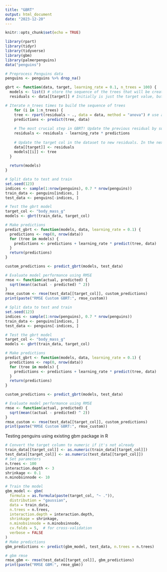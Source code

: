 ```yaml
---
title: "GBRT"
output: html_document
date: "2023-12-20"
---
```


```r
knitr::opts_chunk$set(echo = TRUE)
```
```r
library(rpart)
library(tidyr)
library(tidyverse)
library(gbm)
library(palmerpenguins)
data("penguins")
```

```r
# Preprocess Penguins data
penguins <- penguins %>% drop_na()
```

```r
gbrt <- function(data, target, learning_rate = 0.1, n_trees = 100) {
  models <- list() # store the sequence of the trees that will be created
  residuals <- data[[target]] # Initially is just the target value, but later will be updated to (observed - predicted)

# Iterate n_trees times to build the sequence of trees
    for (i in 1:n_trees) {
    tree <- rpart(residuals ~ ., data = data, method = "anova") # use anova for regression problem 
    predictions <- predict(tree, data) 
    
    # The most crucial step in GBRT! Update the previous residual by subtracting the scaled predictions
    residuals <- residuals - learning_rate * predictions
    
    # Update the target col in the dataset to new residuals. In the next iteration, this will be the new response variable. 
    data[[target]] <- residuals
    models[[i]] <- tree
  }
  
  return(models)
}
```

```r
# Split data to test and train
set.seed(123)  
indices <- sample(1:nrow(penguins), 0.7 * nrow(penguins))
train_data <- penguins[indices, ]
test_data <- penguins[-indices, ]

# Test the gbrt model
target_col <- "body_mass_g"
models <- gbrt(train_data, target_col)
```

```r
# Make predictions
predict_gbrt <- function(models, data, learning_rate = 0.1) {
  predictions <- rep(0, nrow(data))
  for (tree in models) {
    predictions <- predictions + learning_rate * predict(tree, data)
  }
  return(predictions)
}

custom_predictions <- predict_gbrt(models, test_data)
```

```r
# Evaluate model performance using RMSE
rmse <- function(actual, predicted) {
  sqrt(mean((actual - predicted) ^ 2))
}
rmse_custom <- rmse(test_data[[target_col]], custom_predictions)
print(paste("RMSE Custom GBRT:", rmse_custom))
```

```r
# Split data to test and train
set.seed(123)  
indices <- sample(1:nrow(penguins), 0.7 * nrow(penguins))
train_data <- penguins[indices, ]
test_data <- penguins[-indices, ]

# Test the gbrt model
target_col <- "body_mass_g"
models <- gbrt(train_data, target_col)
```

```r
# Make predictions
predict_gbrt <- function(models, data, learning_rate = 0.1) {
  predictions <- rep(0, nrow(data))
  for (tree in models) {
    predictions <- predictions + learning_rate * predict(tree, data)
  }
  return(predictions)
}

custom_predictions <- predict_gbrt(models, test_data)
```

```r
# Evaluate model performance using RMSE
rmse <- function(actual, predicted) {
  sqrt(mean((actual - predicted) ^ 2))
}
rmse_custom <- rmse(test_data[[target_col]], custom_predictions)
print(paste("RMSE Custom GBRT:", rmse_custom))
```

Testing penguins using existing gbm package in R
```r
# Convert the target column to numeric if it's not already
train_data[[target_col]] <- as.numeric(train_data[[target_col]])
test_data[[target_col]] <- as.numeric(test_data[[target_col]])
# Set parameters
n.trees <- 100
interaction.depth <- 3
shrinkage <- 0.1
n.minobsinnode <- 10

# Train the model
gbm_model <- gbm(
  formula = as.formula(paste(target_col, "~ .")),
  distribution = "gaussian",
  data = train_data,
  n.trees = n.trees,
  interaction.depth = interaction.depth,
  shrinkage = shrinkage,
  n.minobsinnode = n.minobsinnode,
  cv.folds = 5,  # for cross-validation
  verbose = FALSE
)
# Make predictions
gbm_predictions <- predict(gbm_model, test_data, n.trees = n.trees)
```

```r
# gbm rmse
rmse_gbm <- rmse(test_data[[target_col]], gbm_predictions)
print(paste("RMSE GBM:", rmse_gbm))
```



























